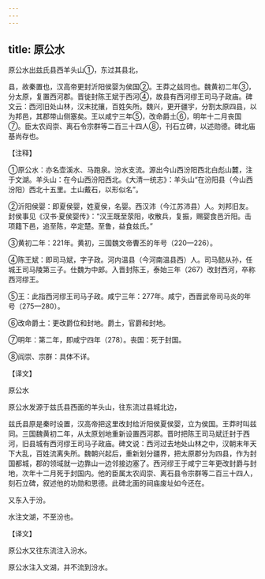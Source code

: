 ```yaml
---
---
---
```

title: 原公水
---





原公水出兹氏县西羊头山①，东过其县北，


县，故秦置也，汉高帝更封沂阳侯婴为侯国②。王莽之兹同也。魏黄初二年③，分太原，复置西河郡。晋徙封陈王斌于西河④，故县有西河缪王司马子政庙。碑文云：西河旧处山林，汉末扰攘，百姓失所。魏兴，更开疆宇，分割太原四县，以为邦邑，其郡带山侧塞矣。王以咸宁三年⑤，改命爵土⑥，明年十二月丧国⑦。臣太农阎崇、离石令宗群等二百三十四人⑧，刊石立碑，以述勋德。碑北庙基尚存也。


【注释】


①原公水：亦名壶溪水、马跑泉。汾水支流。源出今山西汾阳西北白彪山麓，注于文湖。羊头山：在今山西汾阳西北。《大清一统志》：羊头山“在汾阳县（今山西汾阳）西北十五里。土山戴石，以形似名”。


②沂阳侯婴：即夏侯婴，姓夏侯，名婴。西汉沛（今江苏沛县）人。刘邦旧友。封侯事见《汉书·夏侯婴传》：“汉王既至荥阳，收散兵，复振，赐婴食邑沂阳。击项籍下邑，追至陈，卒定楚。至鲁，益食兹氏。”


③黄初二年：221年。黄初，三国魏文帝曹丕的年号（220—226）。


④陈王斌：即司马斌，字子政。河内温县（今河南温县西）人。司马懿从孙，任城王司马陵第三子。仕魏为中郎。入晋封陈王，泰始三年（267）改封西河，卒称西河缪王。


⑤王：此指西河缪王司马子政。咸宁三年：277年。咸宁，西晋武帝司马炎的年号（275—280）。


⑥改命爵土：更改爵位和封地。爵土，官爵和封地。


⑦明年：第二年，即咸宁四年（278）。丧国：死于封国。


⑧阎崇、宗群：具体不详。


【译文】


原公水


原公水发源于兹氏县西面的羊头山，往东流过县城北边，


兹氏县原是秦时设置，汉高帝把这里改封给沂阳侯夏侯婴，立为侯国。王莽时叫兹同。三国魏黄初二年，从太原划地重新设置西河郡。晋时把陈王司马斌迁封于西河，旧县城有西河缪王司马子政庙。碑文说：西河过去地处山林之中，汉朝末年天下大乱，百姓流离失所。魏朝兴起后，重新划分疆界，把太原郡分为四县，作为封国都城，郡的领域就一边靠山一边邻接边塞了。西河缪王于咸宁三年更改封爵与封地，次年十二月死于封国内。他的臣属太农阎崇、离石县令宗群等二百三十四人，刻石立碑，叙述他的功勋和恩德。此碑北面的祠庙废址如今还在。


又东入于汾。


水注文湖，不至汾也。


【译文】


原公水又往东流注入汾水。


原公水注入文湖，并不流到汾水。
